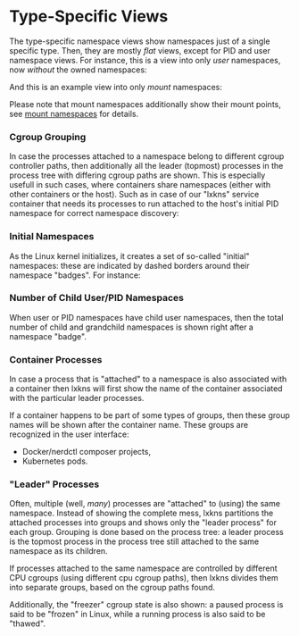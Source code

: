 
# Type-Specific Views

The type-specific namespace views show namespaces just of a single specific
type. Then, they are mostly _flat_ views, except for PID and user namespace
views. For instance, this is a view into only _user_ namespaces, now _without_
the owned namespaces:

<Example>
  <NamespaceProcessTree type="user" discovery={discovery} action={{ action: "" }} />
</Example>

And this is an example view into only _mount_ namespaces:

<Example>
  <NamespaceProcessTree type="mnt" discovery={discovery} action={{ action: "" }} />
</Example>

Please note that mount namespaces additionally show their mount points, see
[mount namespaces](/help/mounts) for details.

### Cgroup Grouping

In case the processes attached to a namespace belong to different cgroup
controller paths, then additionally all the leader (topmost) processes in the process
tree with differing cgroup paths are shown. This is especially usefull in such
cases, where containers share namespaces (either with other containers or the
host). Such as in case of our "lxkns" service container that needs its processes
to run attached to the host's initial PID namespace for correct namespace
discovery:

<Example>
  <NamespaceProcessTree type="pid" discovery={discovery} action={{ action: "" }} />
</Example>

### Initial Namespaces

As the Linux kernel initializes, it creates a set of so-called "initial"
namespaces: these are indicated by dashed borders around their namespace
"badges". For instance:

<Example maxWidth="16em">
  <NamespaceExample type="net" initial={true} />
</Example>


### Number of Child User/PID Namespaces

When user or PID namespaces have child user namespaces, then the total number of
child and grandchild namespaces is shown right after a namespace "badge".

### Container Processes

In case a process that is "attached" to a namespace is also associated with a
container then lxkns will first show the name of the container associated with
the particular leader processes.

If a container happens to be part of some types of groups, then these group
names will be shown after the container name. These groups are recognized in the
user interface:

- Docker/nerdctl composer projects,
- Kubernetes pods.

### "Leader" Processes

Often, multiple (well, _many_) processes are "attached" to (using) the same
namespace. Instead of showing the complete mess, lxkns partitions the attached
processes into groups and shows only the "leader process" for each group.
Grouping is done based on the process tree: a leader process is the topmost
process in the process tree still attached to the same namespace as its
children.

If processes attached to the same namespace are controlled by different CPU
cgroups (using different cpu cgroup paths), then lxkns divides them into
separate groups, based on the cgroup paths found.

Additionally, the "freezer" cgroup state is also shown: a <Pause
className="icon"/> paused process is said to be "frozen" in Linux, while a
&#32;<PlayArrow className="icon"/> running process is also said to be "thawed".
